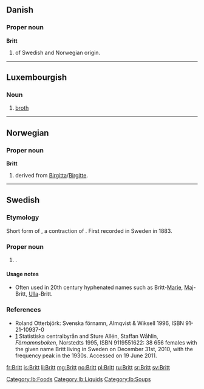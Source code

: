 ==Danish==

===Proper noun===
'''Britt'''

# {{given name|female|lang=da}} of Swedish and Norwegian origin.

----

==Luxembourgish==

===Noun===
{{lb-noun|f}}

# [[broth]]

[[Category:lb:Foods]]
[[Category:lb:Liquids]]
[[Category:lb:Soups]]

----

==Norwegian==

===Proper noun===
'''Britt'''

# {{given name|female|lang=no}} derived from [[Birgitta]]/[[Birgitte]].

----

==Swedish==

===Etymology===
Short form of {{term|Britta|lang=sv}}, a contraction of {{term|Birgitta|lang=sv}}. First recorded in Sweden in 1883.

===Proper noun===
{{head|sv|proper noun}}

# {{given name|female|lang=sv}}.

====Usage notes====
* Often used in 20th century hyphenated names such as Britt-[[Marie]], [[Maj]]-Britt, [[Ulla]]-Britt.

===References===
* Roland Otterbjörk: Svenska förnamn, Almqvist & Wiksell 1996, ISBN 91-21-10937-0
* [http://www.scb.se/Pages/NameSearch____259432.aspx] Statistiska centralbyrån and Sture Allén, Staffan Wåhlin, ''Förnamnsboken'', Norstedts 1995, ISBN 9119551622: 38 656 females with the given name Britt living in Sweden on December 31st, 2010, with the frequency peak in the 1930s. Accessed on 19 June 2011.

[[fr:Britt]]
[[is:Britt]]
[[li:Britt]]
[[mg:Britt]]
[[no:Britt]]
[[pl:Britt]]
[[ru:Britt]]
[[sr:Britt]]
[[sv:Britt]]